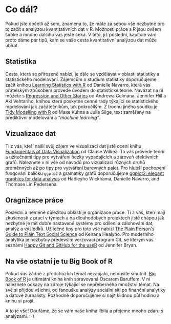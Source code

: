 # Co dál?

Pokud jste dočetli až sem, znamená to, že máte za sebou vše nezbytné pro to začít s analýzou kvantitativních dat v R. Možnosti práce s R jsou ovšem široké a mnoho dalšího vás ještě čeká. V této, již poslední, kapitole vám proto dáme pár tipů, kam se vaše cesta kvantitativní analýzou dat může ubírat.

## Statistika

Cesta, která se přirozeně nabízí, je dále se vzdělávat v oblasti statistiky a statistického modelování. Zájemcům o studium statistiky doporučujeme začít knihou [Learning Statistics with R](https://learningstatisticswithr.com) od Danielle Navarro, která vás přátelským způsobem provede úvodem do statistické teorie. Navázat na ní můžete s [Regression and Other Stories](https://avehtari.github.io/ROS-Examples/) od Andrewa Gelmana, Jennifer Hill a Aki Vehtariho, knihou která poskytne cenné rady týkající se statistického modelování jak začátečníkům, tak pokročilým. Z trochu jiného soudku je [Tidy Modelling with R](https://www.tmwr.org) od Maxe Kuhna a Julie Silge, text zaměřený na prediktivní modelování a *"machine learning"*.

## Vizualizace dat

Ti z vás, kteří našli svůj zájem ve vizualizaci dat jistě ocení knihu [Fundamentals of Data Visualization](https://clauswilke.com/dataviz/) od Clause Wilkea. Ta vás provede teorií a užitečnámi tipy pro vytváření hezky vypadajících a zároveň efektivních grafů. Naleznete v ní vše od návodů pro vizualizaci různých druhů proměnných až po tipy pro vytváření barevných palet. Pro hlubší pochopení fungování balíčku `ggplo2` a gramatiky grafů doporučujeme [ggplot2: elegant graphics for data analysis](https://ggplot2-book.org) od Hadleyho Wickhama, Danielle Navarro, and Thomase Lin Pedersena.

## Oragnizace práce

Poslední a neméně důležitou oblastí je organizace práce. Ti z vás, kteří mají zkušenosti z prací v týmech a na dlouhodobých projektech jistě chápou jak nezbytné je mít dobře nastavené systémy pro sdílení a zálohování dat, analýz a výsledků. Užitečné tipy pro toto vše nabízí [The Plain Person\'s Guide to Plain Text Social Science](https://plain-text.co) od Keirana Healyho. Pro moderního analytika je nezbytný především verzovací program Git, se kterým vás seznámí [Happy Git and GitHub for the useR](https://happygitwithr.com/index.html) od Jennifer Bryan.

## Na vše ostatní je tu Big Book of R

Pokud vás žádné z předchozích témat nezaujalo, nemusíte smutnit. [Big Book of R](https://www.bigbookofr.com) je ultimátní kniha knih spravovaná Oscarem Baruffem. V ní naleznete odkazy na zdroje týkající se nepřeberného množství témat. Na své si přijdou všichni, od fanoušku analýzy sociální sítí po finanční analytiky a datové žurnalisty. Rozhodně doporučujeme si najít klidnou půl hodinu a knihu si projít.

A to je vše! Doufáme, že se vám naše kniha líbila a přejeme mnoho zdaru s analýzami. :-)
